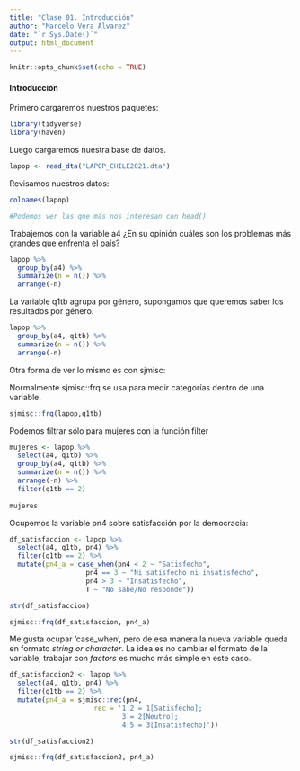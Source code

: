 ```yaml
---
title: "Clase 01. Introducción"
author: "Marcelo Vera Álvarez"
date: "`r Sys.Date()`"
output: html_document
---
```


```r
knitr::opts_chunk$set(echo = TRUE)
```

#### Introducción

Primero cargaremos nuestros paquetes:

```r
library(tidyverse)
library(haven)
```

Luego cargaremos nuestra base de datos.

```r
lapop <- read_dta("LAPOP_CHILE2021.dta")
```

Revisamos nuestros datos:

```r
colnames(lapop)

#Podemos ver las que más nos interesan con head()
```

Trabajemos con la variable a4 ¿En su opinión cuáles son los problemas más grandes que enfrenta el país?

```r
lapop %>% 
  group_by(a4) %>% 
  summarize(n = n()) %>% 
  arrange(-n)
```

La variable q1tb agrupa por género, supongamos que queremos saber los resultados por género.

```r
lapop %>% 
  group_by(a4, q1tb) %>% 
  summarize(n = n()) %>% 
  arrange(-n)
```

Otra forma de ver lo mismo es con sjmisc:

Normalmente sjmisc::frq se usa para medir categorías dentro de una variable.

```r
sjmisc::frq(lapop,q1tb)
```

Podemos filtrar sólo para mujeres con la función filter

```r
mujeres <- lapop %>%
  select(a4, q1tb) %>% 
  group_by(a4, q1tb) %>% 
  summarize(n = n()) %>% 
  arrange(-n) %>% 
  filter(q1tb == 2)
  
mujeres
```

Ocupemos la variable pn4 sobre satisfacción por la democracia:

```r
df_satisfaccion <- lapop %>%
  select(a4, q1tb, pn4) %>% 
  filter(q1tb == 2) %>% 
  mutate(pn4_a = case_when(pn4 < 2 ~ "Satisfecho",
                   pn4 == 3 ~ "Ni satisfecho ni insatisfecho",
                   pn4 > 3 ~ "Insatisfecho",
                   T ~ "No sabe/No responde"))

str(df_satisfaccion)

sjmisc::frq(df_satisfaccion, pn4_a)

```

Me gusta ocupar 'case_when', pero de esa manera la nueva variable queda en formato *string or character*. La idea es no cambiar el formato de la variable, trabajar con *factors* es mucho más simple en este caso.

```r
df_satisfaccion2 <- lapop %>%
  select(a4, q1tb, pn4) %>% 
  filter(q1tb == 2) %>% 
  mutate(pn4_a = sjmisc::rec(pn4, 
                     rec = '1:2 = 1[Satisfecho];
                            3 = 2[Neutro];
                            4:5 = 3[Insatisfecho]'))

str(df_satisfaccion2)

sjmisc::frq(df_satisfaccion2, pn4_a)

```

